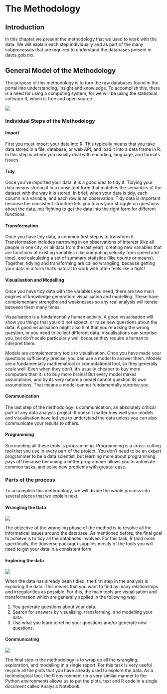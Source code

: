 # The Methodology{#methodology}

## Introduction

In this chapter we present the methodology that we used to work with the data. We will explain each step individually and as part of the many subprocesses that are required to understand the databases present in datos.gob.mx.

## General Model of the Methodology

The purpose of this methodology is to turn the raw databases found in the portal into understanding, insight and knowledge. To accomplish this, there is a need for using a computing system, for we will be using the statistical software R, which is free and open source.  

![](diagrams/data-science.png)

### Individual Steps of the Methodology

#### Import

First you must import your data into R. This typically means that you take data stored in a file, database, or web API, and load it into a data frame in R. In this step is where you usually deal with encoding, language, and formats issues. 

#### Tidy

Once you’ve imported your data, it is a good idea to tidy it. Tidying your data means storing it in a consistent form that matches the semantics of the dataset with the way it is stored. In brief, when your data is tidy, each column is a variable, and each row is an observation. Tidy data is important because the consistent structure lets you focus your struggle on questions about the data, not fighting to get the data into the right form for different functions.

#### Transformation

Once you have tidy data, a common first step is to transform it. Transformation includes narrowing in on observations of interest (like all people in one city, or all data from the last year), creating new variables that are functions of existing variables (like computing velocity from speed and time), and calculating a set of summary statistics (like counts or means). Together, tidying and transforming are called wrangling, because getting your data in a form that’s natural to work with often feels like a fight!

#### Visualisation and Modelling

Once you have tidy data with the variables you need, there are two main engines of knowledge generation: visualisation and modelling. These have complementary strengths and weaknesses so any real analysis will iterate between them many times.

Visualisation is a fundamentally human activity. A good visualisation will show you things that you did not expect, or raise new questions about the data. A good visualisation might also hint that you’re asking the wrong question, or you need to collect different data. Visualisations can surprise you, but don’t scale particularly well because they require a human to interpret them.

Models are complementary tools to visualisation. Once you have made your questions sufficiently precise, you can use a model to answer them. Models are a fundamentally mathematical or computational tool, so they generally scale well. Even when they don’t, it’s usually cheaper to buy more computers than it is to buy more brains! But every model makes assumptions, and by its very nature a model cannot question its own assumptions. That means a model cannot fundamentally surprise you.

#### Communication

The last step of the methodology is communication, an absolutely critical part of any data analysis project. It doesn’t matter how well your models and visualisation have led you to understand the data unless you can also communicate your results to others.

#### Programming

Surrounding all these tools is programming. Programming is a cross-cutting tool that you use in every part of the project. You don’t need to be an expert programmer to be a data scientist, but learning more about programming pays off because becoming a better programmer allows you to automate common tasks, and solve new problems with greater ease.

### Parts of the process

To accomplish this methodology, we will divide the whole process into several pieces that we explain next. 

#### Wrangling the Data

![](diagrams/data-science-wrangle.png)

The objective of the wrangling phase of the method is to resolve all the informatical issues around the database. As mentioned before, the final goal to achieve is to tidy all the databases involved. For this task, R (and more specifically, the tidyverse package) supplies mostly of the tools you will need to get your data in a consistent form.

#### Exploring the data

![](diagrams/data-science-explore.png)

When the data has already been tidied, the first step in the analysis is exploring the data. This means that you want to find as many relationships and irregularities as possible. For this, the main tools are visualisation and transformation which are generally applied in the following way:

1. You generate questions about your data.
2. Search for answers by visualising, transforming, and modelling your data.
3. Use what you learn to refine your questions and/or generate new questions.

#### Communicating

![](diagrams/data-science-communicate.png)

The final step in the methodology is to wrap up all the wrangling, exploration, and modelling in a single report. For this task is very useful recycle all the plots that you have already used to explore the data. As a technological tool, the R environment (in a very similar manner to the Python environment) allows us to put the plots, text and R code in a single document called Analysis Notebook.
